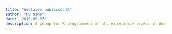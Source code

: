 ```yaml
---
title: "Adelaide publicsectR"
author: "My Name"
date: '2019-09-03'
description: A group for R programmers of all experience levels in Adelaide, Australia
---
```



